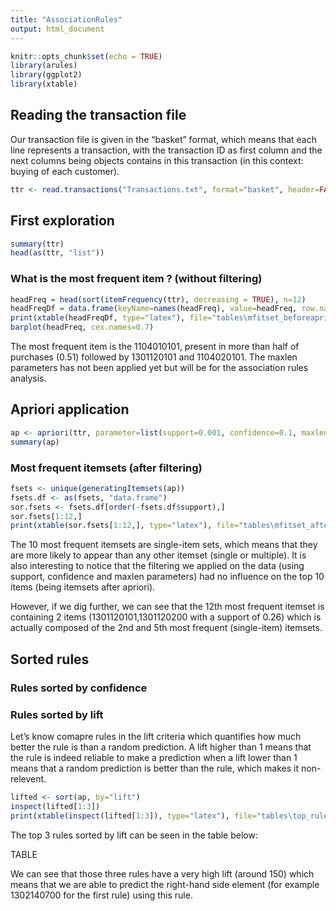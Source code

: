 ```yaml
---
title: "AssociationRules"
output: html_document
---
```


```r
knitr::opts_chunk$set(echo = TRUE)
library(arules)
library(ggplot2)
library(xtable)
```

## Reading the transaction file
Our transaction file is given in the "basket" format, which means that each line represents a transaction, with the transaction ID as first column and the next columns being objects contains in this transaction (in this context: buying of each customer).
```r
ttr <- read.transactions("Transactions.txt", format="basket", header=FALSE, sep=" ", cols=1)
```

## First exploration
```r
summary(ttr)
head(as(ttr, "list"))
```

### What is the most frequent item ? (without filtering)
```r
headFreq = head(sort(itemFrequency(ttr), decreasing = TRUE), n=12)
headFreqDf = data.frame(keyName=names(headFreq), value=headFreq, row.names=NULL)
print(xtable(headFreqDf, type="latex"), file="tables\mfitset_beforeapriori.tex")
barplot(headFreq, cex.names=0.7)
```
The most frequent item is the 1104010101, present in more than half of purchases (0.51) followed by 1301120101 and 1104020101. The maxlen parameters has not been applied yet but will be for the association rules analysis.


## Apriori application
```r
ap <- apriori(ttr, parameter=list(support=0.001, confidence=0.1, maxlen=5))
summary(ap)
```

### Most frequent itemsets (after filtering)
```r
fsets <- unique(generatingItemsets(ap))
fsets.df <- as(fsets, "data.frame")
sor.fsets <- fsets.df[order(-fsets.df$support),]
sor.fsets[1:12,]
print(xtable(sor.fsets[1:12,], type="latex"), file="tables\mfitset_afterapriori.tex")
```
The 10 most frequent \footnote{Equivalent to sort itemset by their support} itemsets are single-item sets, which means that they are more likely to appear than any other itemset (single or multiple). It is also interesting to notice that the filtering we applied on the data (using support, confidence and maxlen parameters) had no influence on the top 10 items (being itemsets after apriori).

However, if we dig further, we can see that the 12th most frequent itemset is containing 2 items (1301120101,1301120200 with a support of 0.26) which is actually composed of the 2nd and 5th most frequent (single-item) itemsets.

## Sorted rules
### Rules sorted by confidence

### Rules sorted by lift
Let's know comapre rules in the lift criteria which quantifies how much better the rule is than a random prediction. A lift higher than 1 means that the rule is indeed reliable to make a prediction when a lift lower than 1 means that a random prediction is better than the rule, which makes it non-relevent.
```r
lifted <- sort(ap, by="lift")
inspect(lifted[1:3])
print(xtable(inspect(lifted[1:3]), type="latex"), file="tables\top_rules_lift.tex")
```
The top 3 rules sorted by lift can be seen in the table below:  

TABLE

We can see that those three rules have a very high lift (around 150) which means that we are able to predict the right-hand side element (for example 1302140700 for the first rule) using this rule.





